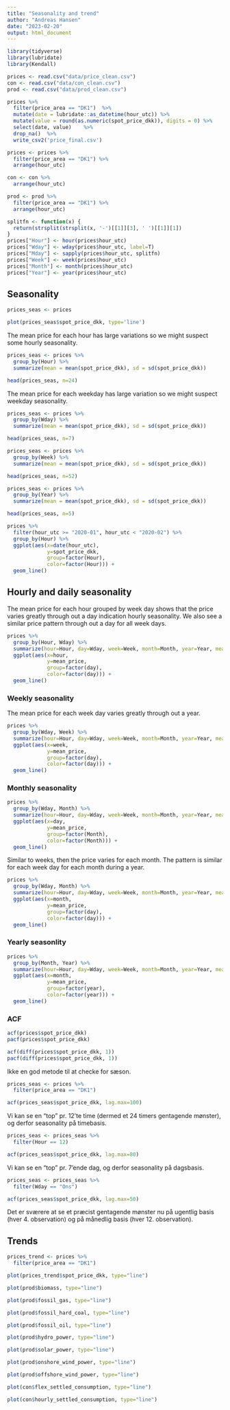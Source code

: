 ```yaml
---
title: "Seasonality and trend"
author: "Andreas Hansen"
date: "2023-02-20"
output: html_document
---
```


```r
library(tidyverse)
library(lubridate)
library(Kendall)
```

```r
prices <- read.csv("data/price_clean.csv")
con <- read.csv("data/con_clean.csv")
prod <- read.csv("data/prod_clean.csv")
```

```r
prices %>% 
  filter(price_area == "DK1")  %>% 
  mutate(date = lubridate::as_datetime(hour_utc)) %>% 
  mutate(value = round(as.numeric(spot_price_dkk)), digits = 0) %>% 
  select(date, value)    %>% 
  drop_na()  %>% 
  write_csv2('price_final.csv')
```

```r
prices <- prices %>%
  filter(price_area == "DK1") %>%
  arrange(hour_utc)

con <- con %>%
  arrange(hour_utc)

prod <- prod %>%
  filter(price_area == "DK1") %>%
  arrange(hour_utc)

splitfn <- function(x) {
  return(strsplit(strsplit(x, '-')[[1]][3], ' ')[[1]][1])
}
prices["Hour"] <- hour(prices$hour_utc)
prices["Wday"] <- wday(prices$hour_utc, label=T)
prices["Mday"] <- sapply(prices$hour_utc, splitfn)
prices["Week"] <- week(prices$hour_utc)
prices["Month"] <- month(prices$hour_utc)
prices["Year"] <- year(prices$hour_utc)
```


## Seasonality

```r
prices_seas <- prices

plot(prices_seas$spot_price_dkk, type='line')
```

The mean price for each hour has large variations so we might suspect some hourly seasonality.
```r
prices_seas <- prices %>%
  group_by(Hour) %>%
  summarize(mean = mean(spot_price_dkk), sd = sd(spot_price_dkk))

head(prices_seas, n=24)
```

The mean price for each weekday has large variation so we might suspect weekday seasonality.
```r
prices_seas <- prices %>%
  group_by(Wday) %>%
  summarize(mean = mean(spot_price_dkk), sd = sd(spot_price_dkk))

head(prices_seas, n=7)
```

```r
prices_seas <- prices %>%
  group_by(Week) %>%
  summarize(mean = mean(spot_price_dkk), sd = sd(spot_price_dkk))

head(prices_seas, n=52)
```

```r
prices_seas <- prices %>%
  group_by(Year) %>%
  summarize(mean = mean(spot_price_dkk), sd = sd(spot_price_dkk))

head(prices_seas, n=5)
```


```r
prices %>%
  filter(hour_utc >= "2020-01", hour_utc < "2020-02") %>%
  group_by(Hour) %>%
  ggplot(aes(x=date(hour_utc), 
             y=spot_price_dkk, 
             group=factor(Hour), 
             color=factor(Hour))) + 
  geom_line()
```

## Hourly and daily seasonality

The mean price for each hour grouped by week day shows that the price varies greatly through out a day indication hourly seasonality. We also see a similar price pattern through out a day for all week days.
```r
prices %>%
  group_by(Hour, Wday) %>%
  summarize(hour=Hour, day=Wday, week=Week, month=Month, year=Year, mean_price=mean(spot_price_dkk)) %>%
  ggplot(aes(x=hour, 
             y=mean_price, 
             group=factor(day), 
             color=factor(day))) + 
  geom_line()
```

### Weekly seasonality

The mean price for each week day varies greatly through out a year.
```r
prices %>%
  group_by(Wday, Week) %>%
  summarize(hour=Hour, day=Wday, week=Week, month=Month, year=Year, mean_price=mean(spot_price_dkk)) %>%
  ggplot(aes(x=week, 
             y=mean_price, 
             group=factor(day), 
             color=factor(day))) + 
  geom_line()
```


### Monthly seasonality

```r
prices %>%
  group_by(Wday, Month) %>%
  summarize(hour=Hour, day=Wday, week=Week, month=Month, year=Year, mean_price=mean(spot_price_dkk)) %>%
  ggplot(aes(x=day, 
             y=mean_price, 
             group=factor(Month), 
             color=factor(Month))) + 
  geom_line()
```

Similar to weeks, then the price varies for each month. The pattern is similar for each week day for each month during a year.
```r
prices %>%
  group_by(Wday, Month) %>%
  summarize(hour=Hour, day=Wday, week=Week, month=Month, year=Year, mean_price=mean(spot_price_dkk)) %>%
  ggplot(aes(x=month, 
             y=mean_price, 
             group=factor(day), 
             color=factor(day))) + 
  geom_line()
```

### Yearly seasonlity

```r
prices %>%
  group_by(Month, Year) %>%
  summarize(hour=Hour, day=Wday, week=Week, month=Month, year=Year, mean_price=mean(spot_price_dkk)) %>%
  ggplot(aes(x=month, 
             y=mean_price, 
             group=factor(year), 
             color=factor(year))) + 
  geom_line()
```


### ACF

```r
acf(prices$spot_price_dkk)
pacf(prices$spot_price_dkk)
```

```r
acf(diff(prices$spot_price_dkk, 1))
pacf(diff(prices$spot_price_dkk, 1))
```

Ikke en god metode til at checke for sæson.
```r
prices_seas <- prices %>%
  filter(price_area == "DK1")

acf(prices_seas$spot_price_dkk, lag.max=100)
```

Vi kan se en "top" pr. 12'te time (dermed et 24 timers gentagende mønster), og derfor seasonality på timebasis.


```r
prices_seas <- prices_seas %>%
  filter(Hour == 12)

acf(prices_seas$spot_price_dkk, lag.max=80)
```

Vi kan se en "top" pr. 7'ende dag, og derfor seasonality på dagsbasis.


```r
prices_seas <- prices_seas %>%
  filter(Wday == "Ons")

acf(prices_seas$spot_price_dkk, lag.max=50)
```

Det er sværere at se et præcist gentagende mønster nu på ugentlig basis (hver 4. observation) og på månedlig basis (hver 12. observation).

## Trends

```r
prices_trend <- prices %>%
  filter(price_area == "DK1")
```

```r
plot(prices_trend$spot_price_dkk, type="line")
```

```r
plot(prod$biomass, type="line")
```

```r
plot(prod$fossil_gas, type="line")
```

```r
plot(prod$fossil_hard_coal, type="line")
```

```r
plot(prod$fossil_oil, type="line")
```

```r
plot(prod$hydro_power, type="line")
```

```r
plot(prod$solar_power, type="line")
```

```r
plot(prod$onshore_wind_power, type="line")
```

```r
plot(prod$offshore_wind_power, type="line")
```

```r
plot(con$flex_settled_consumption, type="line")
```

```r
plot(con$hourly_settled_consumption, type="line")
```
